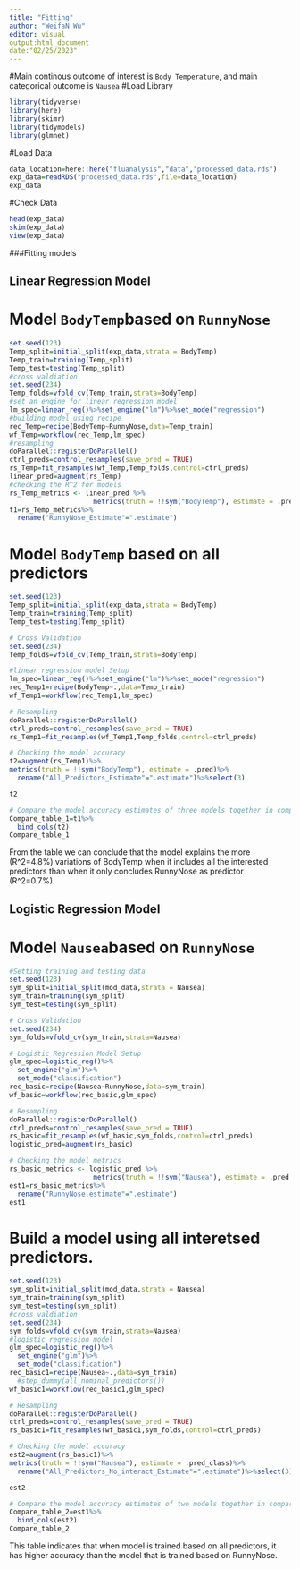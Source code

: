 ```yaml
---
title: "Fitting"
author: "WeifaN Wu"
editor: visual
output:html_document
date:"02/25/2023"
---
```


#Main continous outcome of interest is `Body Temperature`, and main categorical outcome is `Nausea` #Load Library

```r
library(tidyverse)
library(here)
library(skimr)
library(tidymodels)
library(glmnet)
```

#Load Data

```r
data_location=here::here("fluanalysis","data","processed_data.rds")
exp_data=readRDS("processed_data.rds",file=data_location)
exp_data
```

#Check Data

```r
head(exp_data)
skim(exp_data)
view(exp_data)
```

###Fitting models

## Linear Regression Model

# Model `BodyTemp`based on `RunnyNose`

```r
set.seed(123)
Temp_split=initial_split(exp_data,strata = BodyTemp)
Temp_train=training(Temp_split)
Temp_test=testing(Temp_split)
#cross valdiation
set.seed(234)
Temp_folds=vfold_cv(Temp_train,strata=BodyTemp)
#set an engine for linear regression model
lm_spec=linear_reg()%>%set_engine("lm")%>%set_mode("regression")
#building model using recipe
rec_Temp=recipe(BodyTemp~RunnyNose,data=Temp_train)
wf_Temp=workflow(rec_Temp,lm_spec)
#resampling
doParallel::registerDoParallel()
ctrl_preds=control_resamples(save_pred = TRUE)
rs_Temp=fit_resamples(wf_Temp,Temp_folds,control=ctrl_preds)
linear_pred=augment(rs_Temp)
#checking the R^2 for models
rs_Temp_metrics <- linear_pred %>% 
                     metrics(truth = !!sym("BodyTemp"), estimate = .pred)
t1=rs_Temp_metrics%>%
  rename("RunnyNose_Estimate"=".estimate")
```

# Model `BodyTemp` based on all predictors

```r
set.seed(123)
Temp_split=initial_split(exp_data,strata = BodyTemp)
Temp_train=training(Temp_split)
Temp_test=testing(Temp_split)

# Cross Validation
set.seed(234)
Temp_folds=vfold_cv(Temp_train,strata=BodyTemp)

#linear regression model Setup
lm_spec=linear_reg()%>%set_engine("lm")%>%set_mode("regression")
rec_Temp1=recipe(BodyTemp~.,data=Temp_train)
wf_Temp1=workflow(rec_Temp1,lm_spec)

# Resampling
doParallel::registerDoParallel()
ctrl_preds=control_resamples(save_pred = TRUE)
rs_Temp1=fit_resamples(wf_Temp1,Temp_folds,control=ctrl_preds)

# Checking the model accuracy
t2=augment(rs_Temp1)%>%
metrics(truth = !!sym("BodyTemp"), estimate = .pred)%>%
  rename("All_Predictors_Estimate"=".estimate")%>%select(3)

t2

# Compare the model accuracy estimates of three models together in compare_Temp_table
Compare_table_1=t1%>%
  bind_cols(t2)
Compare_table_1
```

From the table we can conclude that the model explains the more (R\^2=4.8%) variations of BodyTemp when it includes all the interested predictors than when it only concludes RunnyNose as predictor (R^2=0.7%).

## Logistic Regression Model

# Model `Nausea`based on `RunnyNose`

```r
#Setting training and testing data 
set.seed(123)
sym_split=initial_split(mod_data,strata = Nausea)
sym_train=training(sym_split)
sym_test=testing(sym_split)

# Cross Validation 
set.seed(234)
sym_folds=vfold_cv(sym_train,strata=Nausea)

# Logistic Regression Model Setup
glm_spec=logistic_reg()%>%
  set_engine("glm")%>%
  set_mode("classification")
rec_basic=recipe(Nausea~RunnyNose,data=sym_train)
wf_basic=workflow(rec_basic,glm_spec)

# Resampling
doParallel::registerDoParallel()
ctrl_preds=control_resamples(save_pred = TRUE)
rs_basic=fit_resamples(wf_basic,sym_folds,control=ctrl_preds)
logistic_pred=augment(rs_basic)

# Checking the model metrics
rs_basic_metrics <- logistic_pred %>% 
                     metrics(truth = !!sym("Nausea"), estimate = .pred_class)
est1=rs_basic_metrics%>%
  rename("RunnyNose.estimate"=".estimate")
est1
```

# Build a model using all interetsed predictors.

```r
set.seed(123)
sym_split=initial_split(mod_data,strata = Nausea)
sym_train=training(sym_split)
sym_test=testing(sym_split)
#cross valdiation
set.seed(234)
sym_folds=vfold_cv(sym_train,strata=Nausea)
#logistic regression model
glm_spec=logistic_reg()%>%
  set_engine("glm")%>%
  set_mode("classification")
rec_basic1=recipe(Nausea~.,data=sym_train)
  #step_dummy(all_nominal_predictors())
wf_basic1=workflow(rec_basic1,glm_spec)

# Resampling
doParallel::registerDoParallel()
ctrl_preds=control_resamples(save_pred = TRUE)
rs_basic1=fit_resamples(wf_basic1,sym_folds,control=ctrl_preds)

# Checking the model accuracy
est2=augment(rs_basic1)%>%
metrics(truth = !!sym("Nausea"), estimate = .pred_class)%>%
  rename("All_Predictors_No_interact_Estimate"=".estimate")%>%select(3)

est2

# Compare the model accuracy estimates of two models together in compare_table
Compare_table_2=est1%>%
  bind_cols(est2)
Compare_table_2
```

This table indicates that when model is trained based on all predictors, it has higher accuracy than the model that is trained based on RunnyNose.
